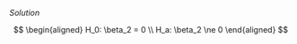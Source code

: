 
\color{blue}

*Solution* 

$$
\begin{aligned}
H_0: \beta_2 = 0 \\
H_a: \beta_2 \ne 0
\end{aligned}
$$

\color{black}

